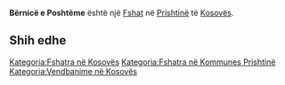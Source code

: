 {{Fshat në Kosovës
 | Emri                = Bërnicë e Poshtëme
| sqi_N_name = Bërnicë e Poshtëme
| sqi_N_FULL_NAME_RO = Bërnicë e Poshtëme
| sqi_N_FULL_NAME_ND_RO = Bernice e Poshteme
| sqi_N_SORT_NAME_RG = BERNICEEPOSHTEME
| sqi_N_FULL_NAME_RG = Bërnicë e Poshtëme
| sqi_N_FULL_NAME_ND_RG = Bernice e Poshteme
| sqi_V_name = Bërnicë e Poshtme
| sqi_V_FULL_NAME_RO = Bërnicë e Poshtme Bërnicë i Poshtme
| sqi_V_FULL_NAME_ND_RO = Bernice e Poshtme Bernice i Poshtme
| sqi_V_SORT_NAME_RG = BERNICEEPOSHTME BERNICEIPOSHTME
| sqi_V_FULL_NAME_RG = Bërnicë e Poshtme Bërnicë i Poshtme
| sqi_V_FULL_NAME_ND_RG = Bernice e Poshtme Bernice i Poshtme
| srp_N_name = Donja Brnjica
| srp_N_FULL_NAME_RO = Donja Brnjica
| srp_N_FULL_NAME_ND_RO = Donja Brnjica
| srp_N_SORT_NAME_RG = DONJABRNJICA
| srp_N_FULL_NAME_RG = Donja Brnjica
| srp_N_FULL_NAME_ND_RG = Donja Brnjica
| srp_NS_name = Доња Брњица
| srp_NS_FULL_NAME_RO = Доња Брњица
| srp_NS_FULL_NAME_ND_RO = Доња Брњица
| srp_NS_SORT_NAME_RG = ДОЊАБРЊИЦА
| srp_NS_FULL_NAME_RG = Доња Брњица
| srp_NS_FULL_NAME_ND_RG = Доња Брњица

 | Emri (Rasa dhanore) = 
 | Figura              = 
 | Shteti              = Kosovo
 | Komuna              = Prishtinë
 | Kodi postar         = 
 | Sipërfaqja          = 

 | Popullsia           = 

 | Regj. i popullsisë  = 
 | Dend. e popullsisë  = 
 | Faqja zyrtare       = 
 <!--- Koordinatat ----> 
 | Gjerësia            = 42.704725
 | Gjatësia            = 21.138981
 | Lartësia            = 
}}
'''Bërnicë e Poshtëme''' është një [[Fshat]] në [[Prishtinë]] të [[Kosovës]].

<!-- == Gjeografia == -->
<!-- == Historia == -->
<!-- == Demografia == -->
== Shih edhe ==
{{Komuna Prishtinë}}
{{Kosovo-Administrata-Cung}}

[[Kategoria:Fshatra në Kosovës]]
[[Kategoria:Fshatra në Kommunes Prishtinë]]
[[Kategoria:Vendbanime në Kosovës]]